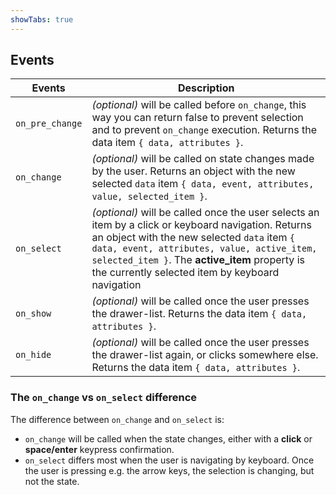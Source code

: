 ```yaml
---
showTabs: true
---
```


## Events

| Events          | Description                                                                                                                                                                                                                                                                                            |
| --------------- | ------------------------------------------------------------------------------------------------------------------------------------------------------------------------------------------------------------------------------------------------------------------------------------------------------ |
| `on_pre_change` | _(optional)_ will be called before `on_change`, this way you can return false to prevent selection and to prevent `on_change` execution. Returns the data item `{ data, attributes }`.                                                                                                                 |
| `on_change`     | _(optional)_ will be called on state changes made by the user. Returns an object with the new selected `data` item `{ data, event, attributes, value, selected_item }`.                                                                                                                                |
| `on_select`     | _(optional)_ will be called once the user selects an item by a click or keyboard navigation. Returns an object with the new selected `data` item `{ data, event, attributes, value, active_item, selected_item }`. The **active_item** property is the currently selected item by keyboard navigation |
| `on_show`       | _(optional)_ will be called once the user presses the drawer-list. Returns the data item `{ data, attributes }`.                                                                                                                                                                                       |
| `on_hide`       | _(optional)_ will be called once the user presses the drawer-list again, or clicks somewhere else. Returns the data item `{ data, attributes }`.                                                                                                                                                       |

### The `on_change` vs `on_select` difference

The difference between `on_change` and `on_select` is:

- `on_change` will be called when the state changes, either with a **click** or **space/enter** keypress confirmation.
- `on_select` differs most when the user is navigating by keyboard. Once the user is pressing e.g. the arrow keys, the selection is changing, but not the state.
